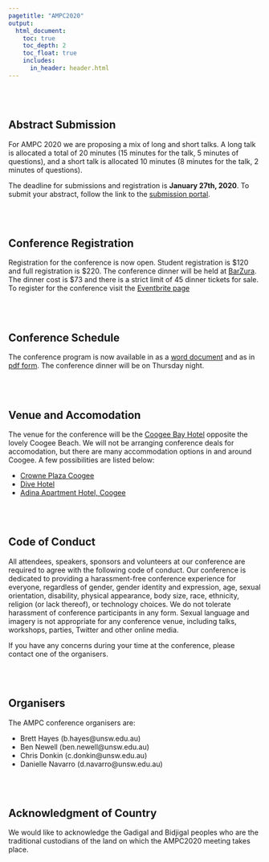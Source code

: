 ```yaml
---
pagetitle: "AMPC2020"
output:
  html_document:
    toc: true
    toc_depth: 2
    toc_float: true
    includes:
      in_header: header.html    
---
```


<br><br>

## Abstract Submission

For AMPC 2020 we are proposing a mix of long and short talks. A long talk is allocated a total of 20 minutes (15 minutes for the talk, 5 minutes of questions), and a short talk is allocated 10 minutes (8 minutes for the talk, 2 minutes of questions).

The deadline for submissions and registration is **January 27th, 2020**. To submit your abstract, follow the link to the [submission portal](https://forms.gle/VzkCE29zU5NdovdK9).


<br><br>

## Conference Registration

Registration for the conference is now open. Student registration is \$120 and 
full registration is \$220. The conference dinner will be held at [BarZura](https://www.barzura.com.au/). The dinner cost is \$73 and there is 
a strict limit of 45 dinner tickets for sale. To register for the conference visit the [Eventbrite page](https://www.eventbrite.com.au/e/australian-mathematical-psychology-conference-2020-tickets-5404801908)

<br><br>

## Conference Schedule

The conference program is now available in as a [word document](./ampc_2020_program.docx) and as in [pdf form](./ampc_2020_program.pdf). The conference dinner will be on Thursday night.

<br><br>

## Venue and Accomodation

The venue for the conference will be the [Coogee Bay Hotel](https://coogeebayhotel.com.au/) opposite the lovely Coogee Beach. We will not be arranging conference deals for accomodation, but there are many accommodation options in and around Coogee. A few possibilities are listed below: 

- [Crowne Plaza Coogee](https://www.ihg.com/crowneplaza/hotels/us/en/sydney/sydcb/hoteldetail?cm_mmc=GoogleMaps-_-CP-_-AU-_-SYDCB)
- [Dive Hotel](https://www.divehotel.com.au/)
- [Adina Apartment Hotel, Coogee](https://www.adinahotels.com/en/apartments/coogee-sydney/?gclid=Cj0KCQjwuNbsBRC-ARIsAAzITuc36WI9_zJtKVAOP9fgUpE3DokuA0ED96KvDzsabyRWOn4mJ2n6boYaAhVwEALw_wcB&gclsrc=aw.ds)

<br><br>

## Code of Conduct

All attendees, speakers, sponsors and volunteers at our conference are required to agree with the following code of conduct. Our conference is dedicated to providing a harassment-free conference experience for everyone, regardless of gender, gender identity and expression, age, sexual orientation, disability, physical appearance, body size, race, ethnicity, religion (or lack thereof), or technology choices. We do not tolerate harassment of conference participants in any form. Sexual language and imagery is not appropriate for any conference venue, including talks, workshops, parties, Twitter and other online media.

If you have any concerns during your time at the conference, please contact one of the organisers. 

<!-- Alternatively you can make an anonymous submission through our online portal.  -->

<br><br>

## Organisers

The AMPC conference organisers are:

- Brett Hayes (b.hayes@unsw.edu.au)
- Ben Newell (ben.newell@unsw.edu.au)
- Chris Donkin (c.donkin@unsw.edu.au)
- Danielle Navarro (d.navarro@unsw.edu.au)
 
 
<br><br>

## Acknowledgment of Country

We would like to acknowledge the Gadigal and Bidjigal peoples who are the traditional custodians of the land on which the AMPC2020 meeting takes place.
